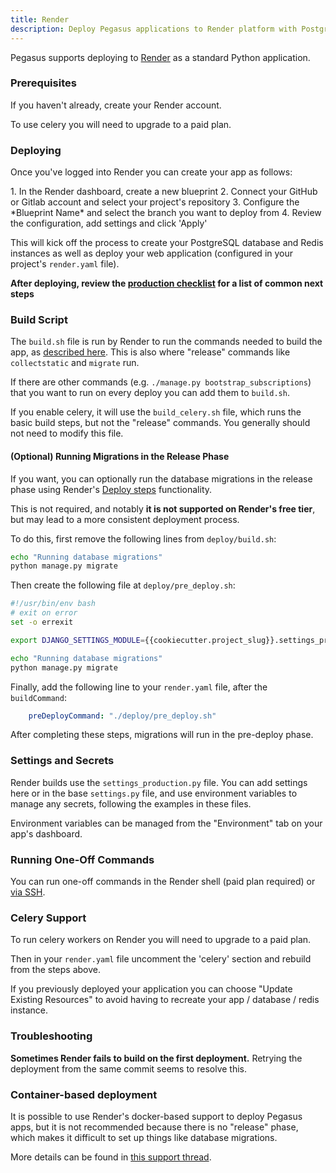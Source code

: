```yaml
---
title: Render
description: Deploy Pegasus applications to Render platform with PostgreSQL, Redis, automatic builds, and Celery worker support for web services.
---
```



Pegasus supports deploying to [Render](https://render.com/) as a standard Python application.

### Prerequisites

If you haven't already, create your Render account.

To use celery you will need to upgrade to a paid plan.

### Deploying

Once you've logged into Render you can create your app as follows:

<Steps>
1. In the Render dashboard, create a new blueprint
2. Connect your GitHub or Gitlab account and select your project's repository
3. Configure the *Blueprint Name* and select the branch you want to deploy from
4. Review the configuration, add settings and click 'Apply'
</Steps>

This will kick off the process to create your PostgreSQL database and Redis instances as well
as deploy your web application (configured in your project's `render.yaml` file).

**After deploying, review the [production checklist](/deployment/production-checklist) for a list
of common next steps**

### Build Script

The `build.sh` file is run by Render to run the commands needed to build the app,
as [described here](https://render.com/docs/deploy-django#create-a-build-script).
This is also where "release" commands like `collectstatic` and `migrate` run.

If there are other commands (e.g. `./manage.py bootstrap_subscriptions`)
that you want to run on every deploy you can add them to `build.sh`.

If you enable celery, it will use the `build_celery.sh` file, which runs the basic build steps,
but not the "release" commands.
You generally should not need to modify this file.

#### (Optional) Running Migrations in the Release Phase

If you want, you can optionally run the database migrations in the release phase using
Render's [Deploy steps](https://render.com/docs/deploys#deploy-steps) functionality.

This is not required, and notably **it is not supported on Render's free tier**,
but may lead to a more consistent deployment process.

To do this, first remove the following lines from `deploy/build.sh`:

```bash
echo "Running database migrations"
python manage.py migrate
```

Then create the following file at `deploy/pre_deploy.sh`:

```bash
#!/usr/bin/env bash
# exit on error
set -o errexit

export DJANGO_SETTINGS_MODULE={{cookiecutter.project_slug}}.settings_production

echo "Running database migrations"
python manage.py migrate
```

Finally, add the following line to your `render.yaml` file, after the `buildCommand`:

```yaml
    preDeployCommand: "./deploy/pre_deploy.sh"
```

After completing these steps, migrations will run in the pre-deploy phase.

### Settings and Secrets

Render builds use the `settings_production.py` file.
You can add settings here or in the base `settings.py` file, and use environment variables to manage any secrets,
following the examples in these files.

Environment variables can be managed from the "Environment" tab on your app's dashboard.

### Running One-Off Commands

You can run one-off commands in the Render shell (paid plan required) or [via SSH](https://render.com/docs/ssh).

### Celery Support

To run celery workers on Render you will need to upgrade to a paid plan.

Then in your `render.yaml` file uncomment the 'celery' section and rebuild from the steps above.

If you previously deployed your application you can choose "Update Existing Resources" to avoid having
to recreate your app / database / redis instance.

### Troubleshooting

**Sometimes Render fails to build on the first deployment.**
Retrying the deployment from the same commit seems to resolve this.


### Container-based deployment

It is possible to use Render's docker-based support to deploy Pegasus apps, but it is not recommended
because there is no "release" phase, which makes it difficult to set up things like database migrations.

More details can be found in [this support thread](https://community.render.com/t/release-command-for-db-migrations/247/7).
